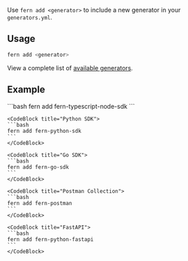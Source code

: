 Use `fern add <generator>` to include a new generator in your `generators.yml`.

## Usage

```bash
fern add <generator>
```

View a complete list of [available generators](./pages/welcome/generators.mdx).

## Example 

<CodeBlocks>
    <CodeBlock title="Node.js SDK">
    ```bash
    fern add fern-typescript-node-sdk
    ```
    </CodeBlock>

    <CodeBlock title="Python SDK">
    ```bash
    fern add fern-python-sdk
    ```
    </CodeBlock>

    <CodeBlock title="Go SDK">
    ```bash
    fern add fern-go-sdk
    ```
    </CodeBlock>

    <CodeBlock title="Postman Collection">
    ```bash
    fern add fern-postman
    ```
    </CodeBlock>

    <CodeBlock title="FastAPI">
    ```bash
    fern add fern-python-fastapi
    ```
    </CodeBlock>

</CodeBlocks>

